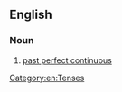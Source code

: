 ==English==

===Noun===
{{en-noun|head=[[past]] [[perfect]] [[progressive]]|-}}

# [[past perfect continuous]]

[[Category:en:Tenses]]